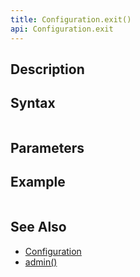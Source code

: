 ```yaml
---
title: Configuration.exit()
api: Configuration.exit
---
```


## Description

<Summary/>

## Syntax

``` js
```

## Parameters

<Parameters/>

## Example

``` js
```

## See Also

* [Configuration](/reference/api/Configuration)
* [admin()](/reference/api/Configuration/admin)

